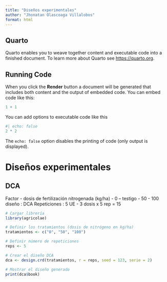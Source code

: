 ```yaml
---
title: "Diseños experimentales"
author: "Jhonatan Olascoaga Villalobos"
format: html
---
```


## Quarto

Quarto enables you to weave together content and executable code into a finished document. To learn more about Quarto see <https://quarto.org>.

## Running Code

When you click the **Render** button a document will be generated that includes both content and the output of embedded code. You can embed code like this:

```r
1 + 1
```

You can add options to executable code like this 

```r
#| echo: false
2 * 2
```

The `echo: false` option disables the printing of code (only output is displayed).






# Diseños experimentales


## DCA

Factor - dosis de fertilización nitrogenada (kg/ha)	
-	0 – testigo
-	50
-	100 
diseño : DCA
Repeticiones : 5
UE - 3 dosis x 5 rep = 15

```r
# Cargar librería
library(agricolae)

# Definir los tratamientos (dosis de nitrógeno en kg/ha)
tratamientos <- c("0", "50", "100")

# Definir número de repeticiones
reps <- 5

# Crear el diseño DCA
dca <- design.crd(tratamientos, r = reps, seed = 123, serie = 2)

# Mostrar el diseño generado
print(dca$book)

```

